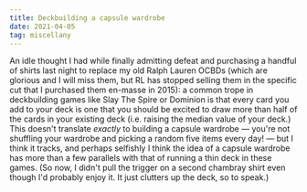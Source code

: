 ```yaml
---
title: Deckbuilding a capsule wardrobe
date: 2021-04-05
tag: miscellany
---
```


An idle thought I had while finally admitting defeat and purchasing a handful of shirts last night to replace my old Ralph Lauren OCBDs (which are glorious and I will miss them, but RL has stopped selling them in the specific cut that I purchased them en-masse in 2015): a common trope in deckbuilding games like Slay The Spire or Dominion is that every card you add to your deck is one that you should be excited to draw more than half of the cards in your existing deck (i.e. raising the median value of your deck.) This doesn't translate _exactly_ to building a capsule wardrobe — you're not shuffling your wardrobe and picking a random five items every day! — but I think it tracks, and perhaps selfishly I think the idea of a capsule wardrobe has more than a few parallels with that of running a thin deck in these games. (So now, I didn't pull the trigger on a second chambray shirt even though I'd probably enjoy it. It just clutters up the deck, so to speak.)
        